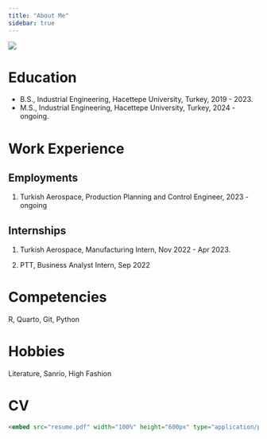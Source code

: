 ```yaml
---
title: "About Me"
sidebar: true 
---
```


![](images/thumbnail_DSC_7905.jpg){fig-align="center"}

# Education

-   B.S., Industrial Engineering, Hacettepe University, Turkey, 2019 - 2023.
-   M.S., Industrial Engineering, Hacettepe University, Turkey, 2024 - ongoing.

# Work Experience

## Employments

1.  Turkish Aerospace, Production Planning and Control Engineer, 2023 - ongoing

## Internships

1.  Turkish Aerospace, Manufacturing Intern, Nov 2022 - Apr 2023.

2.  PTT, Business Analyst Intern, Sep 2022

# Competencies

R, Quarto, Git, Python

# Hobbies

Literature, Sanrio, High Fashion

# **CV**

``` html
<embed src="resume.pdf" width="100%" height="600px" type="application/pdf">
```
